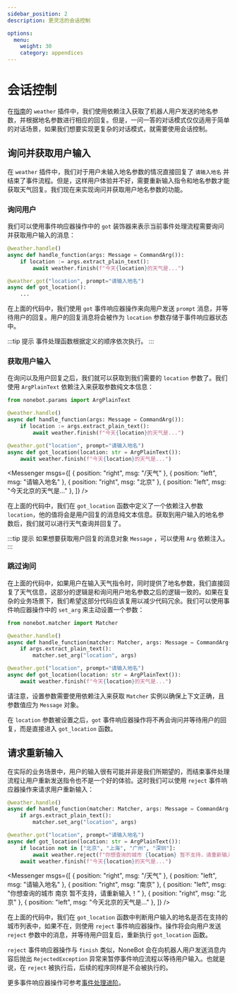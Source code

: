 ```yaml
---
sidebar_position: 2
description: 更灵活的会话控制

options:
  menu:
    weight: 30
    category: appendices
---
```


# 会话控制


在[指南](../tutorial/event-data.mdx#使用依赖注入)的 `weather` 插件中，我们使用依赖注入获取了机器人用户发送的地名参数，并根据地名参数进行相应的回复。但是，一问一答的对话模式仅仅适用于简单的对话场景，如果我们想要实现更复杂的对话模式，就需要使用会话控制。

## 询问并获取用户输入

在 `weather` 插件中，我们对于用户未输入地名参数的情况直接回复了 `请输入地名` 并结束了事件流程。但是，这样用户体验并不好，需要重新输入指令和地名参数才能获取天气回复。我们现在来实现询问并获取用户地名参数的功能。

### 询问用户

我们可以使用事件响应器操作中的 `got` 装饰器来表示当前事件处理流程需要询问并获取用户输入的消息：

```python {6} title=weather/__init__.py
@weather.handle()
async def handle_function(args: Message = CommandArg()):
    if location := args.extract_plain_text():
        await weather.finish(f"今天{location}的天气是...")

@weather.got("location", prompt="请输入地名")
async def got_location():
    ...
```

在上面的代码中，我们使用 `got` 事件响应器操作来向用户发送 `prompt` 消息，并等待用户的回复。用户的回复消息将会被作为 `location` 参数存储于事件响应器状态中。

:::tip 提示
事件处理函数根据定义的顺序依次执行。
:::

### 获取用户输入

在询问以及用户回复之后，我们就可以获取到我们需要的 `location` 参数了。我们使用 `ArgPlainText` 依赖注入来获取参数纯文本信息：

```python {9} title=weather/__init__.py
from nonebot.params import ArgPlainText

@weather.handle()
async def handle_function(args: Message = CommandArg()):
    if location := args.extract_plain_text():
        await weather.finish(f"今天{location}的天气是...")

@weather.got("location", prompt="请输入地名")
async def got_location(location: str = ArgPlainText()):
    await weather.finish(f"今天{location}的天气是...")
```

<Messenger
  msgs={[
    { position: "right", msg: "/天气" },
    { position: "left", msg: "请输入地名" },
    { position: "right", msg: "北京" },
    { position: "left", msg: "今天北京的天气是..." },
  ]}
/>

在上面的代码中，我们在 `got_location` 函数中定义了一个依赖注入参数 `location`，他的值将会是用户回复的消息纯文本信息。获取到用户输入的地名参数后，我们就可以进行天气查询并回复了。

:::tip 提示
如果想要获取用户回复的消息对象 `Message` ，可以使用 `Arg` 依赖注入。
:::

### 跳过询问

在上面的代码中，如果用户在输入天气指令时，同时提供了地名参数，我们直接回复了天气信息，这部分的逻辑是和询问用户地名参数之后的逻辑一致的。如果在复杂的业务场景下，我们希望这部分代码应该复用以减少代码冗余。我们可以使用事件响应器操作中的 `set_arg` 来主动设置一个参数：

```python {4,6} title=weather/__init__.py
from nonebot.matcher import Matcher

@weather.handle()
async def handle_function(matcher: Matcher, args: Message = CommandArg()):
    if args.extract_plain_text():
        matcher.set_arg("location", args)

@weather.got("location", prompt="请输入地名")
async def got_location(location: str = ArgPlainText()):
    await weather.finish(f"今天{location}的天气是...")
```

请注意，设置参数需要使用依赖注入来获取 `Matcher` 实例以确保上下文正确，且参数值应为 `Message` 对象。

在 `location` 参数被设置之后，`got` 事件响应器操作将不再会询问并等待用户的回复，而是直接进入 `got_location` 函数。

## 请求重新输入

在实际的业务场景中，用户的输入很有可能并非是我们所期望的，而结束事件处理流程让用户重新发送指令也不是一个好的体验。这时我们可以使用 `reject` 事件响应器操作来请求用户重新输入：

```python {8,9} title=weather/__init__.py
@weather.handle()
async def handle_function(matcher: Matcher, args: Message = CommandArg()):
    if args.extract_plain_text():
        matcher.set_arg("location", args)

@weather.got("location", prompt="请输入地名")
async def got_location(location: str = ArgPlainText()):
    if location not in ["北京", "上海", "广州", "深圳"]:
        await weather.reject(f"你想查询的城市 {location} 暂不支持，请重新输入！")
    await weather.finish(f"今天{location}的天气是...")
```

<Messenger
  msgs={[
    { position: "right", msg: "/天气" },
    { position: "left", msg: "请输入地名" },
    { position: "right", msg: "南京" },
    { position: "left", msg: "你想查询的城市 南京 暂不支持，请重新输入！" },
    { position: "right", msg: "北京" },
    { position: "left", msg: "今天北京的天气是..." },
  ]}
/>

在上面的代码中，我们在 `got_location` 函数中判断用户输入的地名是否在支持的城市列表中，如果不在，则使用 `reject` 事件响应器操作。操作将会向用户发送 `reject` 参数中的消息，并等待用户回复后，重新执行 `got_location` 函数。

`reject` 事件响应器操作与 `finish` 类似，NoneBot 会在向机器人用户发送消息内容后抛出 `RejectedException` 异常来暂停事件响应流程以等待用户输入。也就是说，在 `reject` 被执行后，后续的程序同样是不会被执行的。

<!-- FIXME: 事件处理进阶链接 -->

更多事件响应器操作可参考[事件处理进阶](#)。
